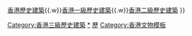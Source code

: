{{Navbox with collapsible groups
|name = 香港三級歷史建築
|title = [[香港三級歷史建築列表|香港三級歷史建築]]
|selected = {{{1|}}}
|state = collapsed
|bodyclass = hlist

|list1 = {{Navbox|child
  |title = [[香港島]]
  |group1 = [[中西區 (香港)|中西區]]
  |list1 =
* [[戴麟趾康復中心南翼|前半山警署]] 
* [[中環街市]] 
* [[明德國際醫院|明德醫院]]舊產科大樓、舊華裔護士宿舍、嘉威大廈 
* [[舊域多利醫院]]產科大樓 
* [[皇后大道西1號]] 
* [[西區抽水站及濾水廠]]工人宿舍、濾水廠房 
* [[山頂警署]]主樓、僕人房及廚房、營房、舊囚室 
* [[英基學校協會]]山頂小學 
* [[聖安多尼堂 (香港)|聖安多尼院]] 
* [[聖安多尼學校]] 
* [[梅道]]3號 
* [[荷李活道]]20號 
* [[明愛凌月仙幼稚園]] 
* [[干德道]]44號 
* [[礼贤会|中華基督教禮賢會香港堂]]前座 
* [[岫雲]] 
* [[石寓]] 
* [[爐峰峽電力分站]] 
* [[荷李活道]]62號 
* [[盧吉道]]34號 
* [[青蓮臺]]9號 
* [[魯班先師廟|廣悅堂公所]] 
* [[餘樂里]]9號、10號 
* [[舊太平山無線電站]] 
* [[歌賦山變壓站]] 
* [[聖公會聖路加福群會]]長者鄰舍中心 
* [[域多利道扣押中心]]（[[銀禧炮台]]2號炮位） 
* [[必列啫士街街市]] 
* [[荷李活道已婚警察宿舍|前荷李活道已婚警察宿舍]] 
* [[太子台]]台階 
* [[嘉咸街]]26A至C號 
* [[香港動植物公園]]食水配水庫隧道口、通往噴水池平台台階 
* [[雅賓利食水抽水站]]
  |group2 = [[灣仔區]]
  |list2 =
* [[舊灣仔街市]] 
* [[同德押]]（[[軒尼詩道]]369、371號，已拆卸） 
* [[顏成坤大宅]] 
* [[蟠龍道]]5號、7號 
* [[藍塘道]]118號、120號 
* [[鳳輝臺]]16號、17號、23號、24號 
* [[香港防癆心臟及胸病協會]]李東海大樓 
* [[猶太墳場]]小教堂 
* [[宏豐臺]]4號 
* [[史釗域道6號]] 
* {{tsl|zh-yue|山村道|山村道}}54號 
* [[F11攝影博物館]] 
* [[利群道]]2號、3號、4號 
* [[馬己仙峽道]]33號 
* [[書館街]]12號 
* [[香港遊艇會]] 
* [[新村街]]30至31號 
* [[黃屋]]（[[慶雲街]]2、4、6及8號） 
* [[大坑 (香港)|大坑]]第二巷4號 
* [[聖馬利亞堂 (香港)|聖公會聖馬利亞堂]]新座 
* [[皇后大道東 (街道)|皇后大道東]]186-190號 
* [[箕璉坊]]4號、6號、8號及10號 
* [[駱克道]]109及111號 
* [[加路連山道]]石牆及瓦管
  |group3 = [[東區 (香港)|東區]]
  |list3 = 
* [[筲箕灣城隍廟]] 
* [[前鰂魚涌學校]] 
* {{tsl|zh-yue|黑角頭燈塔|歌連臣角燈塔}} 
* [[歌連臣角|歌連臣角回教墳場]]清真寺 
* [[譚公仙聖廟]] 
* [[明德小學]]舊翼
  |group4 = [[南區 (香港)|南區]]
  |list4 = 
* ''[[赤柱炮台]]內的軍事設施（共25項）'' 
* [[譚雅士大宅|Jessville]] 
* [[瑪麗醫院]]主樓 
* [[緋荔榭|福利別墅]]及車庫 
* [[八間屋]] 
* [[大潭水塘]]紅磚屋 
* [[聖神修院]]小教堂 
* [[聖士提反書院]]聖士提反堂（小教堂）、教學樓、伍華堂 
* [[香港仔水塘]]下水塘化學原料廠及通風口、管理中心 
* [[大潭副水塘]]工人宿舍 
* [[香港仔工業學校]]及附近建築物 
* [[火藥洲火藥庫]] 
* [[薄扶林水塘]]配水庫通風口 
* [[聖士提反書院附屬小學]]A座 
* [[石澳村]]405及407號 
* [[石澳道]]3號、7號 
* [[馬坑監獄]]A座囚室、B座囚室、C座飯堂、D座收柙室、E座隔離囚室、F座診所 
* [[愛蓮別墅]] 
* [[石澳鄉村俱樂部]]會所 
* [[赤柱軍人墳場]] 
* [[壽臣山軍火庫|中央彈藥庫]]（Crown Wine Cellars酒窖會所）
* [[鴨脷洲水月宮]] 
* [[赤柱公立醫局]] 
* [[石排灣天后廟]] 
* [[薄扶林村]]97號 
* [[石澳天后廟]] 
* 舊[[牛奶公司]]牧場（共27項）
  }}

|list2 = {{Navbox|child
  |title = [[九龍]]
  |group1 = [[油尖旺區]]
  |list1 =
* ''[[槍會山軍營]]內的軍事設施'' 
* [[太子道西177及179號]] 
* [[九龍佑寧堂]]牧師住宅 
* [[彌敦道190號]] 
* [[西洋波會]] 
* [[運動場道 (香港)|運動場道]]1號及3號 
* [[香港基督教循道衛理聯合教會|循道衞理聯合教會]]九龍堂 
* [[九龍草地滾球會]] 
* [[彌敦道729號]] 
* [[廣東道]]578號、1166及1168號、1235號 
* [[印度會]] 
* [[諸聖座堂 (香港)|諸聖座堂]] 
* [[大角咀洪聖殿]] 
* [[文康市政職員遊樂會]] 
* [[旺角水月宮]]
  |group2 = [[深水埗區]]
  |list2 =
* ''[[昂船洲軍營]]內的軍事設施'' 
* [[汝州街269及271號]] 
* [[南昌街117至125號]] 
* [[元州街]]75號 
* [[寶血醫院（明愛）]] 
* [[深水埗北帝廟]] 
* [[前荔枝角醫院]] 
* [[深水埗天后廟]] 
* [[基隆街 (香港)|基隆街]]130號及132號 
* [[福榮街]]62號
  |group3 = [[九龍城區]]
  |list3 = 
* [[上帝古廟]]石門框 
* [[鄧鏡波學校|九龍鄧鏡波學校]] 
* [[協恩中學]]主樓、教堂 
* [[聖公會基督堂]] 
* [[九龍醫院]]平房設施 
* [[何家園石屋|侯王廟新村31至35號舊民居]] 
* [[約道]]2號、13號 
* [[香港飛行總會|前遠東飛行學校]] 
* [[培正小學]]牌樓 
* [[羅福道]]7號 
* [[土瓜灣天后古廟]] 
* [[侯王道]]1號及3號 
* [[下鄉道]]65號 
* [[衙前塱道]]24號 
* [[鶴園角北帝廟]]
  |group4 = [[黃大仙區]]
  |list4 =
* [[前皇家空軍飛機庫]] 
* [[萬佛堂]] 
* [[衙前圍村]]門樓、吳氏宗祠、天后宮 
* [[大磡村|大觀園四號石屋]]
  |group5 = [[觀塘區]]
  |list5 = 
* [[三山國王廟 (平山)|平山三山國王廟]] 
* [[茶果嶺天后廟|茶果嶺天后宮]] 
* [[羅氏大屋]] 
* [[鯉魚門天后廟]] 
* [[鯉魚門石礦場|鯉魚門舊石礦場]]建築
  }}

|list3 = {{Navbox|child
  |title = [[新界]]
  |group1 = [[沙田區]]
  |list1 = 
* [[排頭村]]藍氏家祠 
* [[吳園 (香港)|吳園]] 
* [[張氏村屋]]（[[大水坑]]6號、16至18號） 
* [[下城門水塘]]菠蘿壩、供水糟 
* [[大圍村|大圍第一街]]1至3號 
* [[下禾輋]]33至34號、36至39號 
* [[顯田]]藍氏家祠、羅氏宗祠、蘇氏宗祠 
* [[沙田頭]]劉氏家祠 
* [[萬佛寺]]萬佛殿及佛塔 
* [[上禾輋]]7至10號 
* [[馬鞍山礦場]]選礦廠、礦務居地構築物 
* [[馬鞍山村|馬鞍山村路]]信義會恩光堂
  |group2 = [[西貢區]]
  |list2 =
* [[糧船灣天后廟]] 
* {{tsl|zh-yue|蠔涌陳氏家祠|蠔涌陳氏家祠}} 
* [[聖母無原罪小堂]] 
* [[井欄樹]]43號
* [[俞屋村]]劉氏家祠、成氏家塾 
* {{tsl|zh-yue|布袋澳洪聖宮|布袋澳洪聖宮}} 
* [[坑口天后廟]] 
* [[馬游塘]]李氏家祠 
* {{tsl|zh-yue|育賢書室|育賢書室}} 
* [[邵氏片場]]餐廳、服裝間、七至十號錄影廠、守衛室、採購部及行政人員宿舍 
* [[聖母七苦小堂]] 
* [[聖母七苦小堂]]
  |group3 = [[元朗區]]
  |list3 =
* [[泰康圍]]門樓及西北角炮樓 
* [[鄧伯裘]]故居 
* [[新圍村]]35號、36號、50號、51號、61號（漢廬）、62號、70號、71號（台園）、87號 
* [[劉氏村屋]]63號、65號、66號、67號、[[克述堂]] 
* [[盛屋村]]39號至43號 
* [[蘭芳書室]] 
* [[洪達鄧公祠]] 
* [[崇正新村]]75號 
* [[廷桂鄧公祠]] 
* [[元朗舊墟]]利益街1A、14、30、32號、南門口33、34、35、36A-C及38號、南門口遺址、長盛街4、23、26號、酒街13號 
* [[福慶堂]]（神廳） 
* 福慶村40號、41號 
* [[李漸鴻]]故居 
* [[永寧里]]圍門 
* [[欖口村]]圍門及神廳 
* [[利達橋]] 
* [[西頭圍]]4號、7號A及123約、WCL132地段 
* [[錦安廬]] 
* 吳家村4號至6號 
* [[龍游尹泉菴鄧公祠]] 
* [[妙覺園]] 
* [[彝華蔡公祠]] 
* [[山貝]]191至197號 
* [[五奎書室]] 
* [[山背村]]158號、162號、163號、223至226號 
* [[木橋頭村]]圍門 
* [[龍華園]] 
* [[江廈圍]]主樓、門樓、工人宿舍 
* [[鎮銳鋗鄧公祠]] 
* [[大旗嶺]]26號、27號、45號主樓、門樓及圍牆、112號、119號、173號、186號、188號、筱廬 
* [[俊華書室]] 
* [[水尾村天后廟]] 
* [[龍田村 (香港)|龍田村]]21號至23號 
* [[坑頭村]]99號 
* [[士宏書室]] 
* [[南坑村]]5號 
* [[永隆圍眾聖宮]] 
* [[沙江村天后古廟]] 
* [[屏山楊侯古廟|楊侯古廟]] 
* 坑尾村37號、66號、148號 
* [[鄧虞階書室]] 
* [[東頭村觀音古廟]] 
* [[慈航普濟]] 
* [[田心村]]神廳 
* [[田寮村]]圍門及神廳 
* [[會仙橋]] 
* [[新龍村]]21號、22號 
* [[東山古廟]] 
* [[水蕉新村]]林氏宗祠 
* [[泝流園]] 
* [[水流田]]57號舊民居、212至224號 
* [[興寶書室]] 
* [[耕心堂]] 
* [[若虛書室]] 
* [[水盞田]]張氏宗祠 
* [[大橋村 (香港)|大橋村]]門樓 
* [[蝦尾新村]]13至19號 
* [[仁壽堂]] 
* [[唐人新村楊侯古廟]] 
* [[錦田洪聖宮]] 
* [[輞井圍]]圍門 
* [[安定家祠]] 
* [[振鳳林公祠]] 
* [[贊臣別墅]] 
* [[元崗村聚聖宮]] 
* [[石步圍]]圍門 
* [[水邊村]]神廳 
* [[靈渡寺]] 
* [[凌雲寺]] 
* [[翊廷書室]] 
* [[黃泥墩村]]12至14號 
* [[覺民書室]] 
* [[子養書室]] 
* [[沙江圍]]圍門 
* [[牛徑]]鄭氏家祠 
* [[福華書室]] 
* [[大紀家塾]] 
* [[聖伯多祿聖保祿堂 (香港)|聖伯多祿聖保祿堂]] 
* [[水蕉老圍]]張氏宗祠 
* [[東頭村天后古廟]] 
* [[翰鵬鄭家祠]] 
* [[源匯黃公祠]] 
* {{tsl|zh-yue|河背|河背村}}范氏家祠 
* [[前流浮山警署]] 
* [[東頭村舊鄉村學校]] 
* [[仁壽圍]]圍門、圍牆及神廳
  |group4 = [[屯門區]]
  |list4 =
* [[何福堂會所|何福堂中心]]何福堂會所、涼亭、飯堂、梁發之家、馬可堂、伯大尼之家 
* [[屯門兒童及青少年院|散石灣北路3號]] 
* [[清涼法苑]]淨恩小築及佛殿 
* [[紫田村]]245及247號 
* [[俊英書室]] 
* [[青山禪院]]功德堂 
* [[篤尾涌]]劉氏宗祠 
* [[含英書室]] 
* [[顯發里陶窰]] 
* 前[[寶龍軍營]]啹喀廟及Kesarbahadur Hall
  |group5 = [[荃灣區]]
  |list5 =
* [[新村 (芙蓉山)|荃灣新村]]孫氏古屋、刁氏家祠 
* [[圓墩村]]舊鍾氏家祠、鍾氏古屋 
* [[機場核心計劃展覽中心]] - [[九龍海關]]石碑 
* [[芳園書室]]及閘口 
* [[賽馬會德華公園|義璋陳公祠]] 
* [[川龍]]曾氏家祠 
* [[賽馬會德華公園|舊海壩村]]民宅 
* [[馬灣天后古廟]] 
* [[荃灣老圍]]張氏家祠 
* [[上葵涌|上葵涌村]]羅氏家祠 
* [[和宜合]]劉氏家祠
  |group6 = [[葵青區]]
  |list6 =
* [[九華徑|九華徑舊村]]曾氏祖屋 
* [[九華徑]]4至5、10、14、15、30、32、39、42、42A、43號、養正家塾、饒公祠
  |group7 = [[大埔區]]
  |list7 =
* [[浩然廬]] 
* [[塘面村]]鍾氏祠堂 
* [[灰沙圍]]圍牆 
* [[沙羅洞]]李屋 
* [[譚大仙廟]] 
* [[鍾文彩家祠]] 
* [[下田寮下]]鍾氏家祠 
* [[六德書室]] 
* [[下坑]]李氏宗祠 
* [[藝浣堂]] 
* [[布心排]]羅家祠、劉氏宗祠 
* [[梧桐寨|邱氏宗祠]] 
* [[洲尾]]舊民居 
* [[豫章堂]] 
* [[布心排協天宮]] 
* [[聖母無玷之心小堂]] 
* [[瓊林學校]] 
* [[坪朗]]鍾氏家祠 
* [[麻布尾]]梁氏家祠 
* [[鳳園]]67號 
* [[沙頭天后宮]] 
* [[下圍水月宮]] 
* [[樟樹灘]]江氏宗祠、溫氏宗祠 
* [[燦斐邱公祠]] 
* [[䃟頭角]]李氏宗祠、曾氏宗祠 
* [[半春園|黃筱煒故居]] 
* [[汀角武帝宮]] 
* [[樟樹灘村協天宮]] 
* [[大埔舊墟天后宮]] 
* [[蓮澳]]鄭氏宗祠 
* [[打鐵屻觀音宮]]
  |group8 = [[北區 (香港)|北區]]
  |list8 =
* [[坪源天后古廟]] 
* [[將軍府]] 
* [[鳳凰湖]]吳氏宗祠、楊氏宗祠、35至37號村屋 
* [[楊園]] 
* [[高莆村]]1至3號民居、4至7號門樓 
* [[前粉嶺裁判法院]] 
* [[打鼓嶺警署]] 
* [[春儒黃公祠]] 
* [[粉嶺聖若瑟堂|聖若瑟堂]]教堂、活動室及神父宿舍 
* [[聯和市場]] 
* [[蓮麻坑古橋]] 
* [[仙慧庵]] 
* [[粉嶺高爾夫球場]]小食亭 
* [[敦厚堂]] 
* [[下擔水坑]]鍾氏祖祠 
* [[永寧圍]]圍門 
* [[蓮麻坑村]]葉氏宗祠、官氏宗祠、34號村屋 
* [[皇后山軍營印度廟]] 
* [[松園下]]57至59號、橋芳家祠 
* [[群雅學校]] 
* [[仁華廬]] 
* [[萬屋邊]]唐氏宗祠 
* [[木湖村天后廟]] 
* [[松柏塱]]宣城堂、劉氏宗祠、陳氏家祠、陳氏家塾門樓及主樓 
* [[石涌凹]]羅屋及附屬建築物 
* [[崇謙堂]] 
* [[文明廟]] 
* [[荔枝窩協天宮]]及[[鶴山寺]] 
* [[河上鄉洪聖古廟]]及[[排峰古廟]] 
* [[永傑書室]] 
* [[孔嶺站]] 
* [[吉澳天后廟]] 
* [[粉嶺圍]]圍門及圍斗 
* [[陟乾祖祠]] 
* [[博文學校 (上水)|博文學校]]主樓及校舍 
* [[義公樂居]] 
* [[基督教香港信義會]]榮光堂 
* {{tsl|zh-yue|孔嶺洪聖宮|孔嶺洪聖宮}} 
* [[吳屋村 (上水)|吳屋村]]5號 
* [[男德陳公祠]] 
* [[粉嶺三聖宮]] 
* [[中心村]]一巷11號、二巷9號 
* [[啟才學校]]及協天宮 
* [[谷埔老圍]]楊氏宗祠、李氏宗祠 
* [[立和世居]]及門樓 
* [[木湖圍]]圍門 
* [[坪洋]]陳氏宗祠 
* {{tsl|zh-yue|迪禎黃公祠|迪禎黃公祠}} 
* [[和合石村]]羅氏宗祠
  |group9 = [[離島區]]
  |list9 =
* {{tsl|zh-yue|長洲方便醫院}} 
* [[慈幼靜修院]] 
* [[長洲醫院]] 
* {{tsl|zh-yue|大澳慈善方便院|大澳慈善方便院}} 
* [[鹿湖村佛泉寺]] 
* [[竹園精舍]] 
* [[紫竹林 (香港)|紫竹林]]主樓及涼亭 
* [[鹿地塘]]更樓 
* [[白芒]]圍門 
* [[坪洲]]石屋、牛皮廠 
* [[慈慶寺女修道者宿舍]] 
* [[蓮江堂]] 
* {{tsl|yue|西灣天后宮|西灣天后宮}} 
* [[悟真]] 
* [[悟徹]] 
* [[石麟閣]] 
* [[分流天后古廟]] 
* [[永慶火油倉]] 
* [[長洲戲院]] 
* [[山頂村義祠]] - [[吉慶街]]46、48號 
* [[大新後街]]233、234、242號及閘門連圍牆 
* [[石鼓洲康復院]]庭院 
* {{tsl|zh-yue|吉慶後街天后廟|吉慶後街天后廟}} 
* [[勝利合記石灰窰廠]] 
* [[石門甲]]圍門 
* {{tsl|zh-yue|榕樹灣天后古廟|榕樹灣天后古廟}} 
* [[應綱梁宗祠]] 
* [[寶蓮室]]主樓及副樓 
* [[水口 (香港)|水口]]49及50號 
* [[永勝堂]]主樓及廚房 
* [[老圍村]]張氏祠堂 
* [[沙螺灣村]]舊門樓 
* [[大蠔]]更樓 
* [[石狗神壇]]
  }}

|below = 參見：[[香港法定古蹟]]{{.w}}[[香港歷史建築]]{{.w}}[[香港一級歷史建築]]{{.w}}[[香港二級歷史建築]]
}}<includeonly>
[[Category:香港三級歷史建築]]
</includeonly><noinclude>
[[Category:香港三級歷史建築|*]]
[[Category:香港建築模板|歷]]
[[Category:香港文物模板]]
</noinclude>